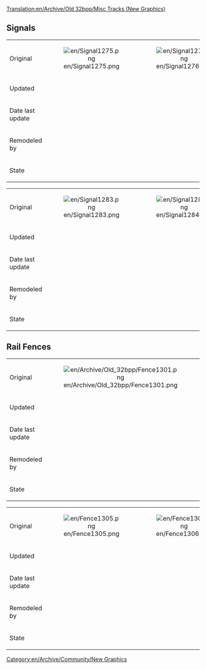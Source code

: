 [[Translation:en/Archive/Old 32bpp/Misc Tracks (New Graphics)]]
{{en/Linking}}

==Signals==
{| border=1 style="background:#e7ebff;"
!
!
!
!
!
!
!
!
!
|-
!Original
|align="center" |[[File:en/Signal1275.png]]
|align="center" |[[File:en/Signal1276.png]]
|align="center" |[[File:en/Signal1277.png]]
|align="center" |[[File:en/Signal1278.png]]
|align="center" |[[File:en/Signal1279.png]]
|align="center" |[[File:en/Signal1280.png]]
|align="center" |[[File:en/Signal1281.png]]
|align="center" |[[File:en/Signal1282.png]]
|-
!Updated
|align="center" |
|align="center" |
|align="center" |
|align="center" |
|align="center" |
|align="center" |
|align="center" |
|align="center" |
|-
!Date last update
|align="center" |
|align="center" |
|align="center" |
|align="center" |
|align="center" |
|align="center" |
|align="center" |
|align="center" |
|-
!Remodeled by
|align="center" |
|align="center" |
|align="center" |
|align="center" |
|align="center" |
|align="center" |
|align="center" |
|align="center" |
|-
!State
{{en/Archive/Old 32bpp/Unclaimed}}
{{en/Archive/Old 32bpp/Unclaimed}}
{{en/Archive/Old 32bpp/Unclaimed}}
{{en/Archive/Old 32bpp/Unclaimed}}
{{en/Archive/Old 32bpp/Unclaimed}}
{{en/Archive/Old 32bpp/Unclaimed}}
{{en/Archive/Old 32bpp/Unclaimed}}
{{en/Archive/Old 32bpp/Unclaimed}}
|}


{| border=1 style="background:#e7ebff;"
!
! 
!
!
!
! 
!
!
!
|-
!Original
|align="center" |[[File:en/Signal1283.png]]
|align="center" |[[File:en/Signal1284.png]]
|align="center" |[[File:en/Signal1285.png]]
|align="center" |[[File:en/Signal1286.png]]
|align="center" |[[File:en/Signal1287.png]]
|align="center" |[[File:en/Signal1288.png]]
|align="center" |[[File:en/Signal1289.png]]
|align="center" |[[File:en/Signal1290.png]]
|-
!Updated
|align="center" |
|align="center" |
|align="center" |
|align="center" |
|align="center" |
|align="center" |
|align="center" |
|align="center" |
|-
!Date last update
|align="center" |
|align="center" |
|align="center" |
|align="center" |
|align="center" |
|align="center" |
|align="center" |
|align="center" |
|-
!Remodeled by
|align="center" |
|align="center" |
|align="center" |
|align="center" |
|align="center" |
|align="center" |
|align="center" |
|align="center" |
|-
!State
{{en/Archive/Old 32bpp/Unclaimed}}
{{en/Archive/Old 32bpp/Unclaimed}}
{{en/Archive/Old 32bpp/Unclaimed}}
{{en/Archive/Old 32bpp/Unclaimed}}
{{en/Archive/Old 32bpp/Unclaimed}}
{{en/Archive/Old 32bpp/Unclaimed}}
{{en/Archive/Old 32bpp/Unclaimed}}
{{en/Archive/Old 32bpp/Unclaimed}}
|}

==Rail Fences==
{| border=1 style="background:#e7ebff;"
!
! 
!
!
!
|-
!Original
|align="center" |[[File:en/Archive/Old 32bpp/Fence1301.png]]
|align="center" |[[File:en/Fence1302.png]]
|align="center" |[[File:en/Fence1303.png]]
|align="center" |[[File:en/Fence1304.png]]
|-
!Updated
|align="center" |
|align="center" |
|align="center" |
|align="center" |
|-
!Date last update
|align="center" |
|align="center" |
|align="center" |
|align="center" |
|-
!Remodeled by
|align="center" |
|align="center" |
|align="center" |
|align="center" |
|-
!State
{{en/Archive/Old 32bpp/Unclaimed}}
{{en/Archive/Old 32bpp/Unclaimed}}
{{en/Archive/Old 32bpp/Unclaimed}}
{{en/Archive/Old 32bpp/Unclaimed}}
|}

{| border=1 style="background:#e7ebff;"
!
! 
!
!
!
|-
!Original
|align="center" |[[File:en/Fence1305.png]]
|align="center" |[[File:en/Fence1306.png]]
|align="center" |[[File:en/Fence1307.png]]
|align="center" |[[File:en/Fence1308.png]]
|-
!Updated
|align="center" |
|align="center" |
|align="center" |
|align="center" |
|-
!Date last update
|align="center" |
|align="center" |
|align="center" |
|align="center" |
|-
!Remodeled by
|align="center" |
|align="center" |
|align="center" |
|align="center" |
|-
!State
{{en/Archive/Old 32bpp/Unclaimed}}
{{en/Archive/Old 32bpp/Unclaimed}}
{{en/Archive/Old 32bpp/Unclaimed}}
{{en/Archive/Old 32bpp/Unclaimed}}
|}

[[Category:en/Archive/Community/New Graphics]]